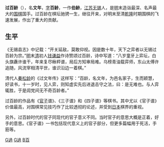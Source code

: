 {{Unreferenced|time=2020-03-02}}

'''过百龄'''（{{bd|1587年||1660年||catIdx=G过}}），名'''文年'''，[[表字|字]]'''百龄'''，一作'''伯龄'''，[[江苏|江苏]][[无锡|无锡]]人，是[[明|明]]末造诣最深、名声最大的[[围棋|围棋]]国手。过百龄在棋坛驰骋一生，继往开来，对明末至清[[乾隆|乾隆]]时期围棋的飞速发展，作出了重大的贡献。
==生平==
《无锡县志》中记载：“开关延敌，莫敢仰视。因是数十年，天下之弈者以无锡过百龄为宗。”[[明|明]]末[[清|清]]初人[[钱谦益|钱谦益]]作诗赞颂过百龄，诗中写道：“八岁童牙上弈坛，白头旗纛许谁干，年来复尽楸枰谱，局后方知审局难。乌榜青油载弈师，东山太傅许追随，风流宰相清平世，谁识沿边一着棋。”

清代人[[秦松龄|秦松龄]]的《过文年传》这样写：“百龄，名文年，为邑名家子，生而颖慧，好读书，十一岁时，见人弈，则知虚实先后进退击守之法，曰：是无难也。与人弈辄胜，于是闾党间无不奇百龄者。”

过百龄的作品有《[[官子|官子]]谱》、《三子谱》和《四子谱》等棋书。其中尤以《官子谱》价值最高，对围棋常见技巧作了比较透彻的论述，并受到[[日本|日本]]棋界的重视。

另外，过百龄时代的官子同现代的官子意义不同。当时官子的意思大概是正着，好手的意思。《官子谱》一书包括现代意义上的官子部分，但更多篇幅用于死活，手筋等{{来源请求}}。

[[Category:清朝围棋棋手|G過]]
[[Category:无锡人|G過]]
[[Category:过姓|B百]]